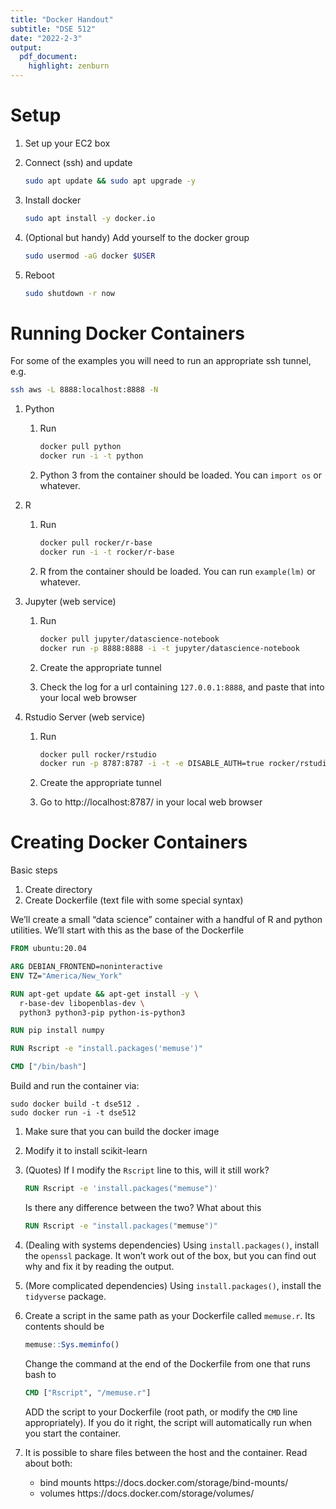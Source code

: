 ```yaml
---
title: "Docker Handout"
subtitle: "DSE 512"
date: "2022-2-3"
output: 
  pdf_document:
    highlight: zenburn
---
```


# Setup

1. Set up your EC2 box
2. Connect (ssh) and update

    ```bash
    sudo apt update && sudo apt upgrade -y
    ```

3. Install docker

    ```bash
    sudo apt install -y docker.io
    ```

4. (Optional but handy) Add yourself to the docker group

    ```bash
    sudo usermod -aG docker $USER
    ```

5. Reboot

    ```bash
    sudo shutdown -r now
    ```


# Running Docker Containers

For some of the examples you will need to run an appropriate ssh tunnel, e.g.

```bash
ssh aws -L 8888:localhost:8888 -N
```

1. Python
    1. Run
    
        ```bash
        docker pull python
        docker run -i -t python
        ```
    
    2. Python 3 from the container should be loaded. You can `import os` or whatever.
2. R 
    1. Run
    
        ```bash
        docker pull rocker/r-base
        docker run -i -t rocker/r-base
        ```
    
    2. R from the container should be loaded. You can run `example(lm)` or whatever.
3. Jupyter (web service)
    1. Run
    
        ```bash
        docker pull jupyter/datascience-notebook
        docker run -p 8888:8888 -i -t jupyter/datascience-notebook
        ```
    
    2. Create the appropriate tunnel
    3. Check the log for a url containing `127.0.0.1:8888`, and paste that into your local web browser
4. Rstudio Server (web service)
    1. Run
    
        ```bash
        docker pull rocker/rstudio
        docker run -p 8787:8787 -i -t -e DISABLE_AUTH=true rocker/rstudio
        ```
    
    2. Create the appropriate tunnel
    3. Go to http://localhost:8787/ in your local web browser

  
# Creating Docker Containers

Basic steps

1. Create directory
2. Create Dockerfile (text file with some special syntax)

We'll create a small "data science" container with a handful of R and python utilities. We'll start with this as the base of the Dockerfile

```dockerfile
FROM ubuntu:20.04

ARG DEBIAN_FRONTEND=noninteractive
ENV TZ="America/New_York"

RUN apt-get update && apt-get install -y \
  r-base-dev libopenblas-dev \
  python3 python3-pip python-is-python3

RUN pip install numpy

RUN Rscript -e "install.packages('memuse')"

CMD ["/bin/bash"]
```

Build and run the container via:

```
sudo docker build -t dse512 .
sudo docker run -i -t dse512
```

1. Make sure that you can build the docker image
2. Modify it to install scikit-learn
3. (Quotes) If I modify the `Rscript` line to this, will it still work?
    
    ```dockerfile
    RUN Rscript -e 'install.packages("memuse")'
    ```
    
    Is there any difference between the two? What about this
    
    ```dockerfile
    RUN Rscript -e "install.packages("memuse")"
    ```

4. (Dealing with systems dependencies) Using `install.packages()`, install the `openssl` package. It won't work out of the box, but you can find out why and fix it by reading the output.
5. (More complicated dependencies) Using `install.packages()`, install the `tidyverse` package.
6. Create a script in the same path as your Dockerfile called `memuse.r`. Its contents should be

    ```r
    memuse::Sys.meminfo()
    ```
    
    Change the command at the end of the Dockerfile from one that runs bash to
    
    ```dockerfile
    CMD ["Rscript", "/memuse.r"]
    ```
    
    ADD the script to your Dockerfile (root path, or modify the `CMD` line appropriately). If you do it right, the script will automatically run when you start the container.
7. It is possible to share files between the host and the container. Read about both:
    - bind mounts https://docs.docker.com/storage/bind-mounts/
    - volumes https://docs.docker.com/storage/volumes/
